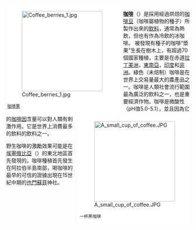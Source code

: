 <div style="float: left; margin-right: 1em; background-color: #FFF; border: 3px solid #FFF; {{box-shadow|0.1em|0.1em|0.5em|rgba(0,0,0,0.75)}} {{border-radius|0.5em}}">[[File:Coffee_berries_1.jpg|220px]]<p style="text-align: center;"><small>[[咖啡豆|咖啡果]]</small></p></div>
<div style="float: right; margin-left: 1em; background-color: #FFF; border: 3px solid #FFF; {{box-shadow|0.1em|0.1em|0.5em|rgba(0,0,0,0.75)}} {{border-radius|0.5em}}">[[File:A_small_cup_of_coffee.JPG|220px]]<p style="text-align: center;"><small>一杯黑咖啡</small></p></div>

'''[[咖啡|咖啡]]'''（{{lang|en|coffee}}）是採用經過烘焙的[[咖啡豆|咖啡豆]]（咖啡屬植物的種子）所製作出來的[[飲料|飲料]]，通常為熱飲，但也有作為冷飲的冰咖啡。
被發現有種子的咖啡“漿果”生長在樹木上，有超過70個國家種植，主要是在赤道[[拉丁美洲|拉丁美洲]]，[[東南亞|東南亞]]，[[印度|印度]]和[[非洲|非洲]]。綠色（未焙制）咖啡是在世界上交易量最大的農產品之一。咖啡是人類社會流行範圍最為廣泛的飲料之一，也是重要經濟作物。咖啡是微酸性（pH值5.0-5.1），並且因為它的[[咖啡因|咖啡因]]含量可以對人類有刺激作用。它是世界上消費最多的飲料的飲料之一。

野生咖啡的激勵效果可能是在[[埃塞俄比亞|埃塞俄比亞]]（{{lang-en|Ethiopia}}）的東北地區首先發現的。咖啡種植首先發生在阿拉伯半島南部，喝咖啡的最早的可信的證據出現在15世紀中期的[[也門|也門]][[蘇非主義|蘇菲]]神社。